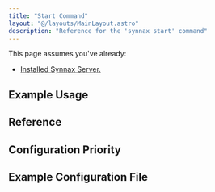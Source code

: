 ```yaml
---
title: "Start Command"
layout: "@/layouts/MainLayout.astro"
description: "Reference for the 'synnax start' command"
---
```



This page assumes you've already:

-   [Installed Synnax Server.](/deploy/get-started)

## Example Usage

## Reference

<Table
    columns={[
        {
            key: "option",
            name: "Option",
            type: "code",
            width: 150,
        },
        { key: "default", name: "Default", type: "code" },
        { key: "description", name: "Description" },
    ]}
    data={[
        {
            option: "--listen/-l",
            default: "localhost:9090",
            description: `A reachable address and port to listen on for incoming client connections and RPCs from other nodes. This
                is also the address and port that will be advertised to peers in the cluster.`,
        },
        {
            option: "--data/-d",
            default: "/usr/local/synnax/data",
            description:
                "The file path to the storage device where Synnax will keep its data.",
        },
        {
            option: "--verbose/-v",
            default: "false",
            description: "Enables verbose logging for diagnostic purposes.",
        },
        {
            option: "--insecure/-i",
            default: "false",
            description:
                "Starts the node without TLS encryption. This is not recommended for production use.",
        },
        {
            option: "--mem/-m",
            default: "false",
            description:
                "Starts the node with an in-memory data store. When specified, the data flag is ignored. This is not reccomended for production use.",
        },
        {
            option: "--config/c",
            default: "/usr/local/synnax/config.yaml",
            description: "Path to a JSON, YAML, or TOML configuration file.",
        },
        {
            option: "--certs-dir",
            default: "/usr/local/synnax/certs",
            description:
                "Path to the directory containing the TLS certificates for the node.",
        },
        {
            option: "--ca-cert",
            default: "ca.crt",
            description: "Path to the CA certificate file relative to the certs-dir.",
        },
        {
            option: "--node-cert",
            default: "node.crt",
            description: "Path to the node certificate file relative to the certs-dir.",
        },
        {
            option: "--node-key",
            default: "node.key",
            description: "Path to the node key file relative to the certs-dir.",
        },
    ]}
/>

## Configuration Priority

## Example Configuration File

